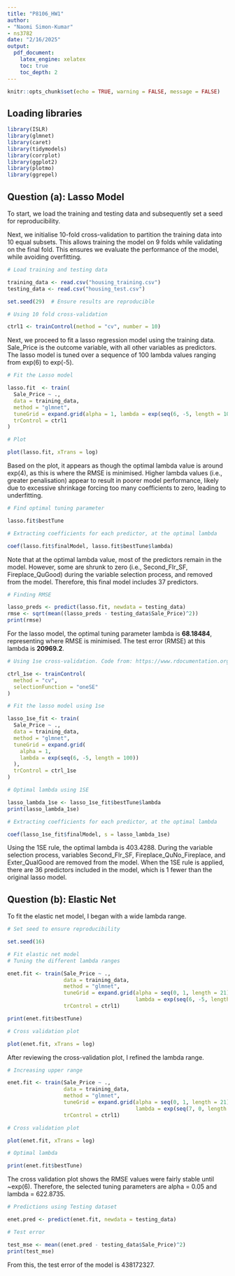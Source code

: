 ```yaml
---
title: "P8106_HW1"
author:
- "Naomi Simon-Kumar"
- ns3782
date: "2/16/2025"
output:
  pdf_document:
    latex_engine: xelatex
    toc: true
    toc_depth: 2
---
```


```r

knitr::opts_chunk$set(echo = TRUE, warning = FALSE, message = FALSE)

```

## Loading libraries

```r

library(ISLR)
library(glmnet)
library(caret)
library(tidymodels)
library(corrplot)
library(ggplot2)
library(plotmo)
library(ggrepel)

```

## Question (a): Lasso Model

To start, we load the training and testing data and subsequently set a seed for reproducibility.

Next, we initialise 10-fold cross-validation to partition the training data into 10 equal subsets. This allows training the model on 9 folds while validating on the final fold. This ensures we evaluate the performance of the model, while avoiding overfitting.

```r

# Load training and testing data

training_data <- read.csv("housing_training.csv")
testing_data <- read.csv("housing_test.csv")

set.seed(29)  # Ensure results are reproducible

# Using 10 fold cross-validation

ctrl1 <- trainControl(method = "cv", number = 10)

```

Next, we proceed to fit a lasso regression model using the training data. Sale_Price is the outcome variable, with all other variables as predictors. The lasso model is tuned over a sequence of 100 lambda values ranging from exp(6) to exp(-5).

```r

# Fit the Lasso model

lasso.fit  <- train(
  Sale_Price ~ .,
  data = training_data,
  method = "glmnet",
  tuneGrid = expand.grid(alpha = 1, lambda = exp(seq(6, -5, length = 100))),
  trControl = ctrl1
)

# Plot

plot(lasso.fit, xTrans = log)

```

Based on the plot, it appears as though the optimal lambda value is around exp(4), as this is where the RMSE is minimised. Higher lambda values (i.e., greater penalisation) appear to result in poorer model performance, likely due to excessive shrinkage forcing too many coefficients to zero, leading to underfitting.

```r

# Find optimal tuning parameter

lasso.fit$bestTune

# Extracting coefficients for each predictor, at the optimal lambda

coef(lasso.fit$finalModel, lasso.fit$bestTune$lambda)

```

Note that at the optimal lambda value, most of the predictors remain in the model. However, some are shrunk to zero (i.e., Second_Flr_SF, Fireplace_QuGood) during the variable selection process, and removed from the model. Therefore, this final model includes 37 predictors.

```r

# Finding RMSE

lasso_preds <- predict(lasso.fit, newdata = testing_data)  
rmse <- sqrt(mean((lasso_preds - testing_data$Sale_Price)^2))
print(rmse)

```

For the lasso model, the optimal tuning parameter lambda is **68.18484**, representing where RMSE is minimised. The test error (RMSE) at this lambda is **20969.2**.

```r

# Using 1se cross-validation. Code from: https://www.rdocumentation.org/packages/caret/versions/6.0-92/topics/oneSE

ctrl_1se <- trainControl(
  method = "cv",
  selectionFunction = "oneSE"  
)

# Fit the lasso model using 1se

lasso_1se_fit <- train(
  Sale_Price ~ .,
  data = training_data,
  method = "glmnet",
  tuneGrid = expand.grid(
    alpha = 1,
    lambda = exp(seq(6, -5, length = 100))  
  ),
  trControl = ctrl_1se
)

# Optimal lambda using 1SE 

lasso_lambda_1se <- lasso_1se_fit$bestTune$lambda
print(lasso_lambda_1se)

# Extracting coefficients for each predictor, at the optimal lambda

coef(lasso_1se_fit$finalModel, s = lasso_lambda_1se)

```

Using the 1SE rule, the optimal lambda is 403.4288. During the variable selection process, variables Second_Flr_SF, Fireplace_QuNo_Fireplace, and Exter_QualGood are removed from the model.
When the 1SE rule is applied, there are 36 predictors included in the model, which is 1 fewer than the original lasso model.

## Question (b): Elastic Net

To fit the elastic net model, I began with a wide lambda range.

```r

# Set seed to ensure reproducibility

set.seed(16)

# Fit elastic net model
# Tuning the different lambda ranges

enet.fit <- train(Sale_Price ~ .,
                  data = training_data,
                  method = "glmnet",
                  tuneGrid = expand.grid(alpha = seq(0, 1, length = 21), 
                                         lambda = exp(seq(6, -5, length = 100))),
                  trControl = ctrl1)

print(enet.fit$bestTune)

# Cross validation plot

plot(enet.fit, xTrans = log)

```

After reviewing the cross-validation plot, I refined the lambda range.

```r

# Increasing upper range

enet.fit <- train(Sale_Price ~ .,
                  data = training_data,
                  method = "glmnet",
                  tuneGrid = expand.grid(alpha = seq(0, 1, length = 21), 
                                         lambda = exp(seq(7, 0, length = 100))),
                  trControl = ctrl1)

# Cross validation plot

plot(enet.fit, xTrans = log)

# Optimal lambda

print(enet.fit$bestTune)

```

The cross validation plot shows the RMSE values were fairly stable until ~exp(6). Therefore, the selected tuning parameters are alpha = 0.05 and lambda = 622.8735. 

```r

# Predictions using Testing dataset

enet.pred <- predict(enet.fit, newdata = testing_data)

# Test error

test_mse <- mean((enet.pred - testing_data$Sale_Price)^2)
print(test_mse)

```

From this, the test error of the model is 438172327.